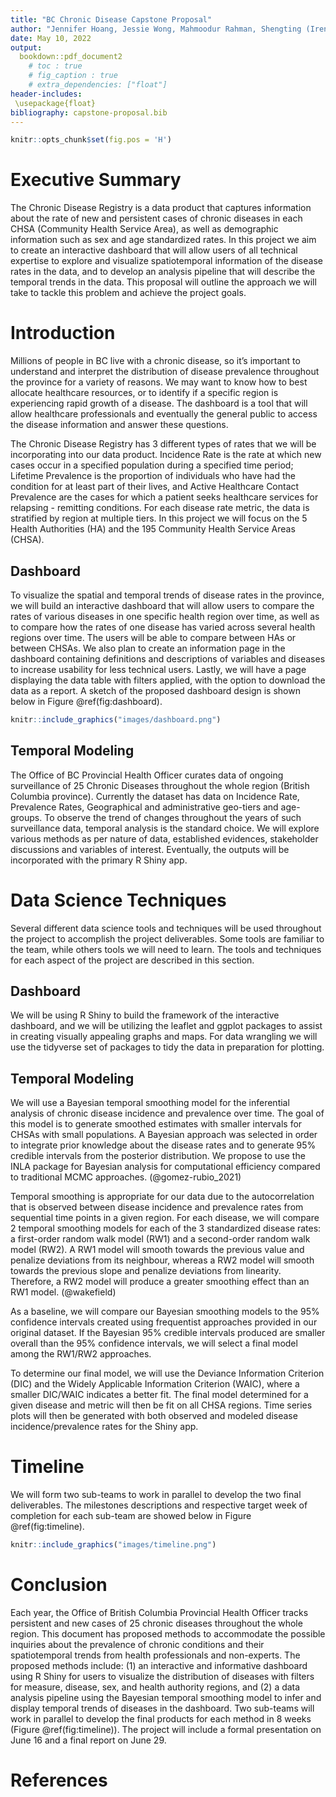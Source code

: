 ```yaml
---
title: "BC Chronic Disease Capstone Proposal"
author: "Jennifer Hoang, Jessie Wong, Mahmoodur Rahman, Shengting (Irene) Yan"
date: May 10, 2022
output: 
  bookdown::pdf_document2
    # toc : true
    # fig_caption : true
    # extra_dependencies: ["float"]
header-includes:
 \usepackage{float}
bibliography: capstone-proposal.bib
---
```


```r
knitr::opts_chunk$set(fig.pos = 'H')
```
\newpage

# Executive Summary 
The Chronic Disease Registry is a data product that captures information about the 
rate of new and persistent cases of chronic diseases in each CHSA (Community Health Service Area), 
as well as demographic information such as sex and age standardized rates.
In this project we aim to create an interactive dashboard that will allow users 
of all technical expertise to explore and visualize spatiotemporal information of the disease rates in the data,
and to develop an analysis pipeline that will describe the temporal trends in the data. 
This proposal will outline the approach we will take to tackle this problem and achieve the project goals.

\newpage

# Introduction 
Millions of people in BC live with a chronic disease, so it's important to understand 
and interpret the distribution of disease prevalence throughout the province for a variety of reasons.
We may want to know how to best allocate healthcare resources, 
or to identify if a specific region is experiencing rapid growth of a disease. 
The dashboard is a tool that will allow healthcare professionals 
and eventually the general public to access the disease information and answer these questions.  

The Chronic Disease Registry has 3 different types of rates that we will be incorporating into our data product.
Incidence Rate is the rate at which new cases occur in a specified population during a specified time period;
Lifetime Prevalence is the proportion of individuals who have had the condition for at least part of their lives, 
and Active Healthcare Contact Prevalence are the cases for which a patient seeks healthcare services for relapsing - remitting conditions. 
For each disease rate metric, the data is stratified by region at multiple tiers. 
In this project we will focus on the 5 Health Authorities (HA) and the 195 Community Health Service Areas (CHSA).

## Dashboard
To visualize the spatial and temporal trends of disease rates in the province, 
we will build an interactive dashboard that will allow users to compare 
the rates of various diseases in one specific health region over time,
as well as to compare how the rates of one disease has varied across several health regions over time. 
The users will be able to compare between HAs or between CHSAs.
We also plan to create an information page in the dashboard 
containing definitions and descriptions of variables and diseases to increase usability for less technical users. 
Lastly, we will have a page displaying the data table with filters applied, 
with the option to download the data as a report.
A sketch of the proposed dashboard design is shown below in Figure \@ref(fig:dashboard).

``` r
knitr::include_graphics("images/dashboard.png")
```

## Temporal Modeling
The Office of BC Provincial Health Officer curates data of ongoing surveillance of 25 Chronic Diseases 
throughout the whole region (British Columbia province). 
Currently the dataset has data on Incidence Rate, Prevalence Rates, Geographical and administrative geo-tiers and age-groups. 
To observe the trend of changes throughout the years of such surveillance data, 
temporal analysis is the standard choice. 
We will explore various methods as per nature of data, established evidences, stakeholder discussions and variables of interest. 
Eventually, the outputs will be incorporated with the primary R Shiny app. 

# Data Science Techniques
Several different data science tools and techniques will be used throughout the project to accomplish the project deliverables. 
Some tools are familiar to the team, while others tools we will need to learn. 
The tools and techniques for each aspect of the project are described in this section.

## Dashboard
We will be using R Shiny to build the framework of the interactive dashboard, 
and we will be utilizing the leaflet and ggplot packages to assist in creating visually appealing graphs and maps. 
For data wrangling we will use the tidyverse set of packages to tidy the data in preparation for plotting.    

## Temporal Modeling
We will use a Bayesian temporal smoothing model for the inferential analysis 
of chronic disease incidence and prevalence over time. The goal of this model is
to generate smoothed estimates with smaller intervals for CHSAs with small populations.
A Bayesian approach was selected in order to integrate prior knowledge 
about the disease rates and to generate 95% credible intervals from the posterior distribution. 
We propose to use the INLA package for Bayesian analysis for computational efficiency 
compared to traditional MCMC approaches. (@gomez-rubio_2021)

Temporal smoothing is appropriate for our data due to the autocorrelation 
that is observed between disease incidence and prevalence rates
from sequential time points in a given region.
For each disease, we will compare 2 temporal smoothing models for each of the 
3 standardized disease rates: a first-order random walk model (RW1) 
and a second-order random walk model (RW2).
A RW1 model will smooth towards the previous value and penalize deviations from its neighbour,
whereas a RW2 model will smooth towards the previous slope and penalize deviations from linearity. 
Therefore, a RW2 model will produce a greater smoothing effect than an RW1 model. (@wakefield)

As a baseline, we will compare our Bayesian smoothing models to the 
95% confidence intervals created using frequentist approaches provided in our original dataset.
If the Bayesian 95% credible intervals produced are smaller overall than the 95% 
confidence intervals, we will select a final model among the RW1/RW2 approaches.

To determine our final model, we will use the Deviance Information Criterion (DIC) 
and the Widely Applicable Information Criterion (WAIC), 
where a smaller DIC/WAIC indicates a better fit. 
The final model determined for a given disease and metric will then be fit 
on all CHSA regions. Time series plots will then be generated with
both observed and modeled disease incidence/prevalence rates for the Shiny app.

# Timeline

We will form two sub-teams to work in parallel to develop the two final deliverables. 
The milestones descriptions and respective target week of completion for each sub-team are showed below in Figure  \@ref(fig:timeline).

``` r
knitr::include_graphics("images/timeline.png")
```

# Conclusion
Each year, the Office of British Columbia Provincial Health Officer tracks 
persistent and new cases of 25 chronic diseases throughout the whole region. 
This document has proposed methods to accommodate the possible inquiries 
about the prevalence of chronic conditions and their spatiotemporal trends from health professionals and non-experts. 
The proposed methods include: 
(1) an interactive and informative dashboard using R Shiny 
for users to visualize the distribution of diseases with filters for measure, disease, sex, and health authority regions, 
and (2) a data analysis pipeline using the Bayesian temporal smoothing model 
to infer and display temporal trends of diseases in the dashboard. 
Two sub-teams will work in parallel to develop the final products for each method in 8 weeks (Figure \@ref(fig:timeline)). 
The project will include a formal presentation on June 16 and a final report on June 29.

# References